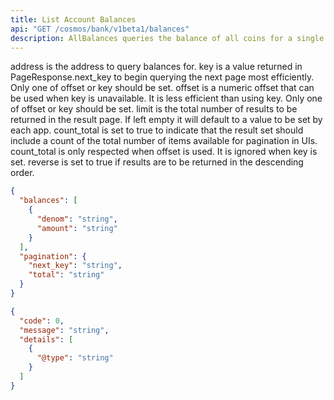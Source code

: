 ```yaml
---
title: List Account Balances
api: "GET /cosmos/bank/v1beta1/balances"
description: AllBalances queries the balance of all coins for a single account.
---
```


<ParamField path="address" type="string" required>
  address is the address to query balances for.
</ParamField>

<ParamField path="pagination.key" type="string">
  key is a value returned in PageResponse.next_key to begin querying the next
  page most efficiently. Only one of offset or key should be set.
</ParamField>

<ParamField path="pagination.offset" type="string">
  offset is a numeric offset that can be used when key is unavailable. It is
  less efficient than using key. Only one of offset or key should be set.
</ParamField>

<ParamField path="pagination.limit" type="string">
  limit is the total number of results to be returned in the result page. If
  left empty it will default to a value to be set by each app.
</ParamField>

<ParamField path="pagination.count_total" type="boolean">
  count_total is set to true to indicate that the result set should include a
  count of the total number of items available for pagination in UIs.
  count_total is only respected when offset is used. It is ignored when key is
  set.
</ParamField>

<ParamField path="pagination.reverse" type="boolean">
  reverse is set to true if results are to be returned in the descending order.
</ParamField>

<ResponseExample>

```json Response (200)
{
  "balances": [
    {
      "denom": "string",
      "amount": "string"
    }
  ],
  "pagination": {
    "next_key": "string",
    "total": "string"
  }
}
```

```json Error
{
  "code": 0,
  "message": "string",
  "details": [
    {
      "@type": "string"
    }
  ]
}
```

</ResponseExample>
